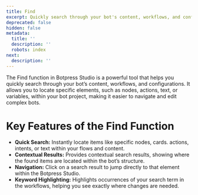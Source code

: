```yaml
---
title: Find
excerpt: Quickly search through your bot's content, workflows, and configurations.
deprecated: false
hidden: false
metadata:
  title: ''
  description: ''
  robots: index
next:
  description: ''
---
```

The Find function in Botpress Studio is a powerful tool that helps you quickly search through your bot’s content, workflows, and configurations. It allows you to locate specific elements, such as nodes, actions, text, or variables, within your bot project, making it easier to navigate and edit complex bots.

# Key Features of the Find Function

* **Quick Search:** Instantly locate items like specific nodes, cards. actions, intents, or text within your flows and content.
* **Contextual Results:** Provides contextual search results, showing where the found items are located within the bot’s structure.
* **Navigation:** Click on a search result to jump directly to that element within the Botpress Studio.
* **Keyword Highlighting:** Highlights occurrences of your search term in the workflows, helping you see exactly where changes are needed.
